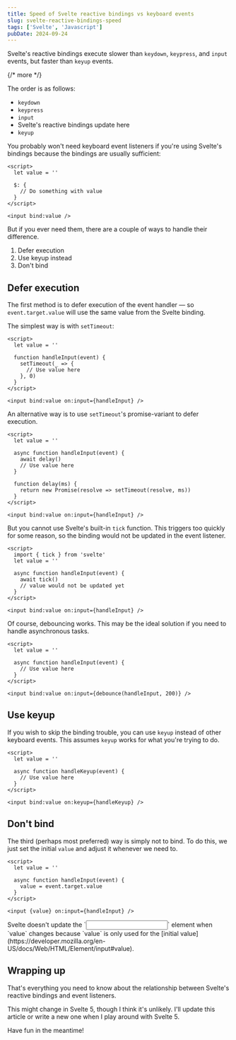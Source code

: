 ```yaml
---
title: Speed of Svelte reactive bindings vs keyboard events
slug: svelte-reactive-bindings-speed
tags: ['Svelte', 'Javascript']
pubDate: 2024-09-24
---
```


Svelte's reactive bindings execute slower than `keydown`, `keypress`, and `input` events, but faster than `keyup` events.

{/* more */}

The order is as follows:

- `keydown`
- `keypress`
- `input`
- Svelte's reactive bindings update here
- `keyup`

You probably won't need keyboard event listeners if you're using Svelte's bindings because the bindings are usually sufficient:

```svelte
<script>
  let value = ''

  $: {
    // Do something with value
  }
</script>

<input bind:value />
```

But if you ever need them, there are a couple of ways to handle their difference.

1. Defer execution
2. Use keyup instead
3. Don't bind

## Defer execution

The first method is to defer execution of the event handler — so `event.target.value` will use the same value from the Svelte binding.

The simplest way is with `setTimeout`:

```svelte
<script>
  let value = ''

  function handleInput(event) {
    setTimeout(_ => {
      // Use value here
    }, 0)
  }
</script>

<input bind:value on:input={handleInput} />
```

An alternative way is to use `setTimeout`'s promise-variant to defer execution.

```svelte
<script>
  let value = ''

  async function handleInput(event) {
    await delay()
    // Use value here
  }

  function delay(ms) {
    return new Promise(resolve => setTimeout(resolve, ms))
  }
</script>

<input bind:value on:input={handleInput} />
```

But you cannot use Svelte's built-in `tick` function. This triggers too quickly for some reason, so the binding would not be updated in the event listener.

```svelte
<script>
  import { tick } from 'svelte'
  let value = ''

  async function handleInput(event) {
    await tick()
    // value would not be updated yet
  }
</script>

<input bind:value on:input={handleInput} />
```

Of course, debouncing works. This may be the ideal solution if you need to handle asynchronous tasks.

```svelte
<script>
  let value = ''

  async function handleInput(event) {
    // Use value here
  }
</script>

<input bind:value on:input={debounce(handleInput, 200)} />
```

## Use keyup

If you wish to skip the binding trouble, you can use `keyup` instead of other keyboard events. This assumes `keyup` works for what you're trying to do.

```svelte
<script>
  let value = ''

  async function handleKeyup(event) {
    // Use value here
  }
</script>

<input bind:value on:keyup={handleKeyup} />
```

## Don't bind

The third (perhaps most preferred) way is simply not to bind. To do this, we just set the initial `value` and adjust it whenever we need to.

```svelte
<script>
  let value = ''

  async function handleInput(event) {
    value = event.target.value
  }
</script>

<input {value} on:input={handleInput} />
```

<Callout>
  Svelte doesn't update the `<input>` element when `value` changes because `value` is only used for the [initial value](https://developer.mozilla.org/en-US/docs/Web/HTML/Element/input#value).
</Callout>

## Wrapping up

That's everything you need to know about the relationship between Svelte's reactive bindings and event listeners.

This might change in Svelte 5, though I think it's unlikely. I'll update this article or write a new one when I play around with Svelte 5.

Have fun in the meantime!
